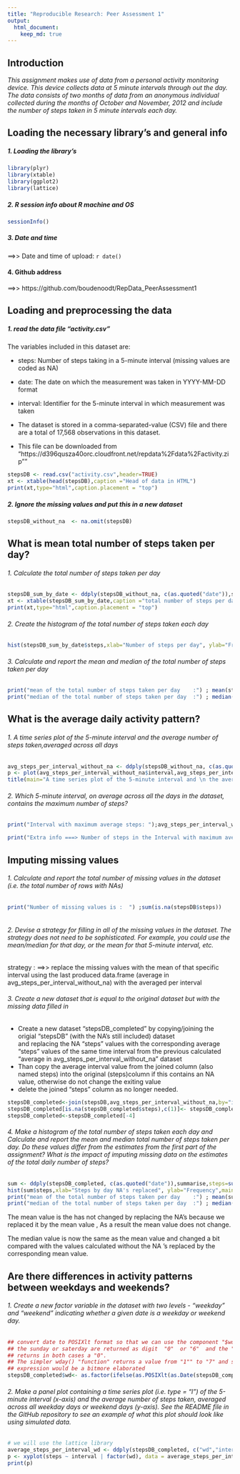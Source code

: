 ```yaml
---
title: "Reproducible Research: Peer Assessment 1"
output: 
  html_document:
    keep_md: true
---
```

## Introduction

*This assignment makes use of data from a personal activity monitoring device. This device collects data at 5 minute intervals through out the day. 
The data consists of two months of data from an anonymous individual collected during the months of October and November, 2012 and include the number of steps taken in 5 minute intervals each day.*

## Loading the necessary library's and general info

##### 1. Loading the library's
```r
library(plyr)
library(xtable)
library(ggplot2)
library(lattice)
```

##### 2. R session info about R machine and OS

```r
sessionInfo()

```

##### 3. Date and time
==>> Date and time of upload:  `r date()`


#### 4. Github address
==>>  https://github.com/boudenoodt/RepData_PeerAssessment1

## Loading and preprocessing the data

##### 1. read the data file "activity.csv "

The variables included in this dataset are:

+ steps: Number of steps taking in a 5-minute interval (missing values are coded as NA)

+ date: The date on which the measurement was taken in YYYY-MM-DD format

+ interval: Identifier for the 5-minute interval in which measurement was taken

+ The dataset is stored in a comma-separated-value (CSV) file and there are a total of 17,568 observations in this dataset.

+ This file can be downloaded from "https://d396qusza40orc.cloudfront.net/repdata%2Fdata%2Factivity.zip""

```r
stepsDB <- read.csv("activity.csv",header=TRUE)
xt <- xtable(head(stepsDB),caption ="Head of data in HTML")
print(xt,type="html",caption.placement = "top") 
```

##### 2. Ignore the missing values and put this in a new  dataset 

```r
stepsDB_without_na  <- na.omit(stepsDB)
```  

## What is mean total number of steps taken per day?


###### 1. Calculate the total number of steps taken per day

```r
stepsDB_sum_by_date <- ddply(stepsDB_without_na, c(as.quoted("date")),summarise,steps=sum((steps)))
xt <- xtable(stepsDB_sum_by_date,caption ="total number of steps per day")
print(xt,type="html",caption.placement = "top")  
```

###### 2. Create the histogram of the total number of steps taken each day
```r
hist(stepsDB_sum_by_date$steps,xlab="Number of steps per day", ylab="Frequency",main="histogram of the total number of steps per day")
```
  
###### 3. Calculate and report the mean and median of the total number of steps taken per day  
```r
print("mean of the total number of steps taken per day    :") ; mean(stepsDB_sum_by_date$steps) 
print("median of the total number of steps taken per day  :") ; median(stepsDB_sum_by_date$steps) 
```

## What is the average daily activity pattern?  

###### 1.  A time series plot of the 5-minute interval and the average number of steps taken,averaged across all days  



```r
avg_steps_per_interval_without_na <- ddply(stepsDB_without_na, c(as.quoted("interval")),summarise,steps=mean((steps)))
p <- plot(avg_steps_per_interval_without_na$interval,avg_steps_per_interval_without_na$steps,type = "l",xlab="5 min interval of the day in (((H)H)M)M format (000)5-2355", ylab="Steps per 5 minutes")
title(main="A time series plot of the 5-minute interval and \n the average number of steps taken,averaged across all days") 
```  

###### 2. Which 5-minute interval, on average across all the days in the dataset, contains the maximum number of steps?  

```r
print("Interval with maximum average steps: ");avg_steps_per_interval_without_na[avg_steps_per_interval_without_na$steps==max(avg_steps_per_interval_without_na$steps),"interval"]

print("Extra info ===> Number of steps in the Interval with maximum average steps: ");avg_steps_per_interval_without_na[avg_steps_per_interval_without_na$steps==max(avg_steps_per_interval_without_na$steps),"steps"]
```  

## Imputing missing values  

###### 1. Calculate and report the total number of missing values in the dataset (i.e. the total number of rows with NAs)
```r
print("Number of missing values is :  ") ;sum(is.na(stepsDB$steps))
      
```   

###### 2. Devise a strategy for filling in all of the missing values in the dataset. The strategy does not need to be sophisticated. For example, you could use the mean/median for that day, or the mean for that 5-minute interval, etc.

strategy : ==>> replace the missing values with the mean of that specific interval
using the last produced data.frame (average in avg_steps_per_interval_without_na) with the averaged per interval


###### 3. Create a new dataset that is equal to the original dataset but with the missing data filled in  

* Create a new dataset "stepsDB_completed" by copying/joining the origial "stepsDB" (with the NA's still included) dataset  
and  replacing the NA "steps" values with the corresponding average "steps" values of the same time interval from   the previous calculated "average in avg_steps_per_interval_without_na" dataset 
* Than copy the average interval value from the joined column (also named steps) into the original (steps)column if this contains an NA value,  otherwise do not change the exiting value
* delete the joined "steps" column as no longer needed.

```r
stepsDB_completed<-join(stepsDB,avg_steps_per_interval_without_na,by="interval") # now there are two columns named "steps"
stepsDB_completed[is.na(stepsDB_completed$steps),c(1)]<- stepsDB_completed[is.na(stepsDB_completed$steps),c(4)]
stepsDB_completed<-stepsDB_completed[-4]
```

###### 4. Make a histogram of the total number of steps taken each day and Calculate and report the mean and median total number of steps taken per day. Do these values differ from the estimates from the first part of the assignment? What is the impact of imputing missing data on the estimates of the total daily number of steps?

```r
sum <- ddply(stepsDB_completed, c(as.quoted("date")),summarise,steps=sum((steps)))
hist(sum$steps,xlab="Steps by day NA's replaced", ylab="Frequency",main="histogram of the total number of steps per day")
print("mean of the total number of steps taken per day    :") ; mean(sum$steps) 
print("median of the total number of steps taken per day  :") ; median(sum$steps) 
```

The mean value is the has not changed  by replacing the NA's because we replaced it by the mean value , As a result the mean value does not change.

The median value is now the same as the mean value and changed a bit compared
with the values calculated without the NA 's replaced by the corresponding mean value.

## Are there differences in activity patterns between weekdays and weekends?

###### 1. Create a new factor variable in the dataset with two levels - "weekday" and "weekend" indicating whether a given date is a weekday or weekend day. 


```r
## convert date to POSIXlt format so that we can use the component "$wday"" of this format and 
## the sunday or saterday are returned as digit  "0"  or "6"  and the "mod" operator (%%6) 
## returns in both cases a "0". 
## The simpler wday() "function" returns a value from "1"" to "7" and so the 
## expression would be a bitmore elaborated
stepsDB_completed$wd<- as.factor(ifelse(as.POSIXlt(as.Date(stepsDB_completed$date))$wday%%6==0,"weekend","weekday"))
```

###### 2. Make a panel plot containing a time series plot (i.e. type = "l") of the 5-minute interval (x-axis) and the average number of steps taken, averaged across all weekday days or weekend days (y-axis). See the README file in the GitHub repository to see an example of what this plot should look like using simulated data.  

```r
# we will use the lattice library
average_steps_per_interval_wd <- ddply(stepsDB_completed, c("wd","interval"),summarise,steps=mean((steps)))
p <- xyplot(steps ~ interval | factor(wd), data = average_steps_per_interval_wd,  layout=c(1,2), type = "l")
print(p)
```

